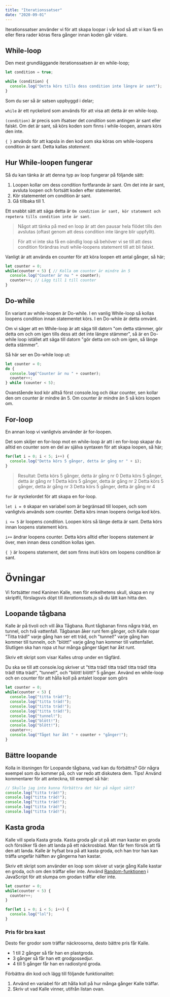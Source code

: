 ```yaml
---
title: "Iterationssatser"
date: "2020-09-01"
---
```


Iterationssatser använder vi för att skapa loopar i vår kod så att vi kan få en eller flera rader köras flera gånger innan koden går vidare.

## While-loop

Den mest grundläggande iterationssatsen är en while-loop;

```javascript
let condition = true;

while (condition) {
  console.log("Detta körs tills dess condition inte längre är sant");
}
```

Som du ser så är satsen uppbyggd i delar;

`while` är ett nyckelord som används för att visa att detta är en while-loop.

`(condition)` är precis som ifsatser det *condition* som antingen är sant eller falskt. Om det är sant, så körs koden som finns i while-loopen, annars körs den inte.

`{ }` används för att kapsla in den kod som ska köras om while-loopens condition är sant. Detta kallas *statement*.

## Hur While-loopen fungerar

Så du kan tänka är att denna typ av loop fungerar på följande sätt:
1. Loopen kollar om dess condition fortfarande är sant. Om det inte är sant, avsluta loopen och fortsätt koden efter statementet.
2. Kör statementet om condition är sant.
3. Gå tillbaka till 1.

Ett snabbt sätt att säga detta är `Om condition är sant, kör statement och repetera tills condition inte är sant`.

> Något att tänka på med en loop är att den pausar hela flödet tills den avslutas (oftast genom att dess condition inte längre blir uppfyllt).

> För att vi inte ska få en oändlig loop så behöver vi se till att dess condition förändras inuti while-loopens statement till att bli falskt.
 
Vanligt är att använda en counter för att köra loopen ett antal gånger, så här;

```javascript
let counter = 0;
while(counter < 5) { // Kolla om counter är mindre än 5
  console.log("Counter är nu " + counter);
  counter++; // Lägg till 1 till counter
}
```

## Do-while
En variant av while-loopen är Do-while. I en vanlig While-loop så kollas loopens condition innan statementet körs. I en Do-while är detta omvänt.

Om vi säger att en While-loop är att säga till datorn "om detta stämmer, gör detta om och om igen tills dess att det inte längre stämmer", så är en Do-while loop istället att säga till datorn "gör detta om och om igen, så länge detta stämmer".

Så här ser en Do-while loop ut:

```javascript
let counter = 0;
do {
  console.log("Counter är nu " + counter);
  counter++;
} while (counter < 5);
```

Ovanstående kod kör alltså först console.log och ökar counter, sen kollar den om counter är mindre än 5. Om counter är mindre än 5 så körs loopen om.

## For-loop

En annan loop vi vanligtvis använder är for-loopen.

Det som skiljer en for-loop mot en while-loop är att i en for-loop skapar du alltid en counter som en del av själva syntaxen för att skapa loopen, så här;

```javascript
for(let i = 0; i < 5; i++) {
  console.log("Detta körs 5 gånger, detta är gång nr " + i);
}
```

> Resultat:
> Detta körs 5 gånger, detta är gång nr 0
> Detta körs 5 gånger, detta är gång nr 1
> Detta körs 5 gånger, detta är gång nr 2
> Detta körs 5 gånger, detta är gång nr 3
> Detta körs 5 gånger, detta är gång nr 4

`for` är nyckelordet för att skapa en for-loop.

`let i = 0` skapar en variabel som är begränsad till loopen, och som vanligtvis används som counter. Detta körs innan loopens övriga kod körs.

`i <= 5` är loopens *condition*. Loopen körs så länge detta är sant. Detta körs innan loopens statement körs.

`i++` ändrar loopens counter. Detta körs alltid efter loopens statement är över, men innan dess condition kollas igen.

`{ }` är loopens statement, det som finns inuti körs om loopens condition är sant.

# Övningar
Vi fortsätter med Kaninen Kalle, men för enkelhetens skull, skapa en ny skriptfil, förslagsvis döpt till *iterationssats.js* så du lätt kan hitta den.

## Loopande tågbana
Kalle är på tivoli och vill åka Tågbana. Runt tågbanan finns några träd, en tunnel, och två vattenfall. Tågbanan åker runt fem gånger, och Kalle ropar "Titta träd!" varje gång han ser ett träd, och "tunnel!" varje gång han kommer till tunneln, och "blött!" varje gång han kommer till vattenfallet. Slutligen ska han ropa ut hur många gånger tåget har åkt runt.

Skriv ett skript som visar Kalles utrop under en tågfärd.

<PracticeContainer title="ledtråd 1">
Du ska se till att console.log skriver ut "titta träd! titta träd! titta träd! titta träd! titta träd!", "tunnel!", och "blött! blött!" 5 gånger.
</PracticeContainer>
<PracticeContainer title="ledtråd 2">
Använd en while-loop och en counter för att hålla koll på antalet loopar som görs
</PracticeContainer>

<PracticeContainer>

```javascript
let counter = 0;
while(counter < 5) {
  console.log("titta träd!");
  console.log("titta träd!");
  console.log("titta träd!");
  console.log("titta träd!");
  console.log("tunnel!");
  console.log("blött!");
  console.log("blött!");
  counter++;
  console.log("Tåget har åkt " + counter + "gånger!");
}
```

</PracticeContainer>

## Bättre loopande
Kolla in lösningen för Loopande tågbana, vad kan du förbättra? Gör några exempel som du kommer på, och var redo att diskutera dem. Tips! Använd kommentarer för att anteckna, till exempel så här:

```javascript
// Skulle jag inte kunna förbättra det här på något sätt?
console.log("titta träd!");
console.log("titta träd!");
console.log("titta träd!");
console.log("titta träd!");
console.log("titta träd!");
```

## Kasta groda
Kalle vill spela Kasta groda. Kasta groda går ut på att man kastar en groda och försöker få den att landa på ett näckrosblad. Man får fem försök att få den att landa. Kalle är hyfsat bra på att kasta groda, och han tror han kan träffa ungefär hälften av gångerna han kastar.

Skriv ett skript som använder en loop som skiver ut varje gång Kalle kastar en groda, och om den träffar eller inte. Använd [Random-funktionen](https://guteteknik.netlify.app/prog1/random/) i JavaScript för att slumpa om grodan träffar eller inte.

  <PracticeContainer>

```javascript
let counter = 0;
while(counter < 5) {
  counter++;
}
```

```javascript
for(let i = 0; i < 5; i++) {
  console.log("lol");
}
```

</PracticeContainer>

### Pris för bra kast
Desto fler grodor som träffar näckrosorna, desto bättre pris får Kalle.

- 1 till 2 gånger så får han en plastgroda.
- 3 gånger så får han ett grodgossedjur.
- 4 till 5 gånger får han en radiostyrd groda.

Förbättra din kod och lägg till följande funktionalitet:
1. Använd en variabel för att hålla koll på hur många gånger Kalle träffar.
2. Skriv ut vad Kalle vinner, utifrån listan ovan.